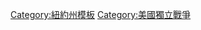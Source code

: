 {{military navigation
| name      = 美国独立战争中的纽约
| title     = {{link-en|纽约历史#革命|History of New York#Revolution|美国革命中的纽约}}
| state     = {{{state|autocollapse}}}
| style     = wide
| listclass = hlist

| group1 = 1765
| list1  = 
* [[自由之子]]
* [[自由之竿|第一批自由之竿的竖立]]
* {{link-en|印花税法案会议|Stamp Act Congress}}

| group2 = 1770
| list2  = 
* {{link-en|金丘战役|Battle of Golden Hill}}

| group3 = 1775
| list3  = 
* [[攻占提康德罗加堡|攻占泰孔德罗加堡]]
* [[加拿大战役|入侵加拿大]]

| group4 = 1776
| list4  = 
* [[纽约及新泽西战役|纽约及新泽西军事活动]]
* [[长岛会战|长岛战役]]
* {{link-en|监狱船殉难者纪念柱|Prison Ship Martyrs' Monument|纽约监狱船的创建}}
* [[海龟号潜艇|潜艇攻击纽约港]]
* [[斯塔滕岛和议|史泰登岛和会]]
* [[基普湾登陆战|登陆基普湾]]
* [[哈林高地战役|哈莱姆高地战役]]
* [[1776年纽约大火|纽约大火]]
* {{link-en|内森·黑尔|Nathan Hale|处决内森·黑尔}}
* [[瓦库尔岛战役|瓦尔库尔岛战役]]
* [[沛尔岬之战|佩尔岬战役]]
* [[白原战役|怀特普莱恩斯战役]]
* [[华盛顿堡攻城战|华盛顿堡战役]]

| group5 = 1777
| list5  = 
* {{link-en|梅格斯的突袭|Meigs Raid}}
* [[萨拉托加战役|萨拉托加军事活动]]
* {{link-en|围攻泰孔德罗加堡 (1777年)|Siege of Fort Ticonderoga (1777)|围攻泰孔德罗加堡}}
* {{link-en|安妮堡战役|Battle of Fort Anne}}
* {{link-en|围攻斯坦尼克斯堡|Siege of Fort Stanwix}}
* {{link-en|奥里斯卡尼战役|Battle of Oriskany}}
* {{link-en|本宁顿战役|Battle of Bennington}}
* {{link-en|锡托基特战役|Battle of Setauket}}
* [[斯塔腾岛战役|史泰登岛战役]]
* {{link-en|萨拉托加各战役#第一次萨拉托加战役：自由民农场战役 (9月19日)|Battles of Saratoga#First Saratoga: Battle of Freeman's Farm (Sept. 19)|自由民农场战役 (第1次萨拉托加战役)}}
* {{link-en|克林顿堡与蒙哥马利堡战役|Battle of Forts Clinton and Montgomery}}
* {{link-en|萨拉托加各战役#第二次萨拉托加战役：比米斯高地战役 (10月7日)|Battles of Saratoga#Second Saratoga: Battle of Bemis Heights (Oct. 7)|比米斯高地战役 (第2次萨拉托加战役)}}

| group6 = 1778
| list6  = 
* [[库尔珀组|锡托基特间谍组启动]]
* {{link-en|科布尔斯基尔战役|Battle of Cobleskill}}
* [[西点军校#历史|西点学院建立]]
* {{link-en|攻击日耳曼弗拉茨 (1778年)|Attack on German Flatts (1778)|攻击日耳曼弗拉茨}}
* {{link-en|突袭尤纳迪拉与奥纳夸加|Raid on Unadilla and Onaquaga}}
* {{link-en|卡尔顿的突袭|Carleton's Raid}}
* {{link-en|樱桃谷大屠杀|Cherry Valley massacre}}

| group7 = 1779
| list7  = 
* [[斯托尼角战役]]
* {{link-en|米尼辛克战役|Battle of Minisink}}
* {{link-en|沙利文远征|Sullivan Expedition}}
* {{link-en|纽敦战役|Battle of Newtown}}
* {{link-en|博伊德与帕克的伏击|Boyd and Parker ambush}}

| group8 = 1780
| list8  = 
* {{link-en|扬宅战役|Battle of Young's House}}
* {{link-en|伊莱贾·邱吉尔|Elijah Churchill|第一枚紫心徽章}}
* [[贝内迪克特·阿诺德|阿诺德]]-{{link-en|约翰·安德烈|John André|安德烈}}{{link-en|爱国者公园 (美国)|Patriot's Park|阴谋曝光}}
* {{link-en|克洛克农田战役|Battle of Klock's Field}}
* {{link-en|圣乔治堡战役|Battle of Fort St. George}}

| group9 = 1781
| list9  = 
* {{link-en|卡洛登号 (1776年)|HMS Culloden (1776)|“卡洛登号”搁浅蒙托克}}
* [[约克镇围城战役|华盛顿取消入侵纽约]]
* {{link-en|斯隆戈堡战役|Battle of Fort Slongo}}
* {{link-en|约翰斯敦战役|Battle of Johnstown}}

| group10 = 1782
| list10  = 
* {{link-en|纽约纽堡华盛顿司令部|Washington's headquarters, Newburgh, New York|华盛顿在纽堡的司令部}}
* {{link-en|纽堡信件|Newburgh letter}}

| group11 = 1783
| list11  = 
* {{link-en|纽堡阴谋|Newburgh Conspiracy}}
* {{link-en|撤退日 (纽约)|Evacuation Day (New York)|英军撤离纽约}}
* [[弗朗斯酒馆|华盛顿与军官们告别]]

}}<noinclude>
{{collapsible option}}
[[Category:紐約州模板]]
[[Category:美國獨立戰爭]]
</noinclude>